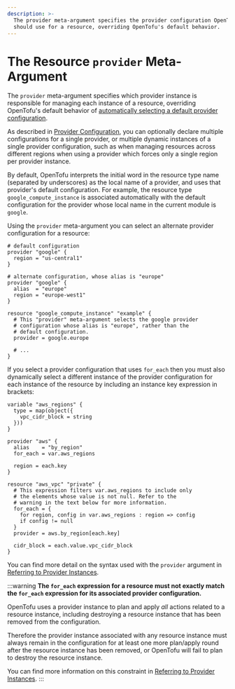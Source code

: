 ```yaml
---
description: >-
  The provider meta-argument specifies the provider configuration OpenTofu
  should use for a resource, overriding OpenTofu's default behavior.
---
```


# The Resource `provider` Meta-Argument

The `provider` meta-argument specifies which provider instance is responsible for managing
each instance of a resource, overriding OpenTofu's default behavior of
[automatically selecting a default provider configuration](../../language/providers/configuration.mdx#default-provider-configurations).

As described in [Provider Configuration](../../language/providers/configuration.mdx), you
can optionally declare multiple configurations for a single provider, or multiple dynamic
instances of a single provider configuration, such as when managing resources across
different regions when using a provider which forces only a single region per provider
instance.

By default, OpenTofu interprets the initial word in the resource type name (separated by
underscores) as the local name of a provider, and uses that provider's default
configuration. For example, the resource type `google_compute_instance` is associated
automatically with the default configuration for the provider whose local name
in the current module is `google`.

Using the `provider` meta-argument you can select an alternate provider configuration
for a resource:

```hcl
# default configuration
provider "google" {
  region = "us-central1"
}

# alternate configuration, whose alias is "europe"
provider "google" {
  alias  = "europe"
  region = "europe-west1"
}

resource "google_compute_instance" "example" {
  # This "provider" meta-argument selects the google provider
  # configuration whose alias is "europe", rather than the
  # default configuration.
  provider = google.europe

  # ...
}
```

If you select a provider configuration that uses `for_each` then you
must also dynamically select a different instance of the provider configuration for
each instance of the resource by including an instance key expression in brackets:

```hcl
variable "aws_regions" {
  type = map(object({
    vpc_cidr_block = string
  }))
}

provider "aws" {
  alias    = "by_region"
  for_each = var.aws_regions

  region = each.key
}

resource "aws_vpc" "private" {
  # This expression filters var.aws_regions to include only
  # the elements whose value is not null. Refer to the
  # warning in the text below for more information.
  for_each = {
    for region, config in var.aws_regions : region => config
    if config != null
  }
  provider = aws.by_region[each.key]

  cidr_block = each.value.vpc_cidr_block
}
```

You can find more detail on the syntax used with the `provider` argument in
[Referring to Provider Instances](../../language/providers/configuration.mdx#referring-to-provider-instances).

:::warning
**The `for_each` expression for a resource must not exactly match the
`for_each` expression for its associated provider configuration.**

OpenTofu uses a provider instance to plan and apply _all_ actions related
to a resource instance, including destroying a resource instance that
has been removed from the configuration.

Therefore the provider instance associated with any resource instance must
always remain in the configuration for at least one more plan/apply round
after the resource instance has been removed, or OpenTofu will fail to
plan to destroy the resource instance.

You can find more information on this constraint in
[Referring to Provider Instances](../../language/providers/configuration.mdx#referring-to-provider-instances).
:::
